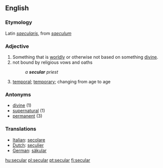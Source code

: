 ==English==
===Etymology===
Latin ''[[saecularis]]'', from ''[[saeculum]]''

===Adjective===
#Something that is [[worldly]] or otherwise not based on something [[divine]]. 
#not bound by religious vows and oaths
#:''a '''secular''' priest''
#[[temporal]]; [[temporary]]; changing from age to age

===Antonyms===
*[[divine]] (1)
*[[supernatural]] (1)
*[[permanent]] (3)

=== Translations ===
*[[Italian]]: [[secolare]]
*[[Dutch]]: [[seculier]]
*[[German]]: [[säkular]]

[[hu:secular]]
[[pl:secular]]
[[pt:secular]]
[[fi:secular]]
